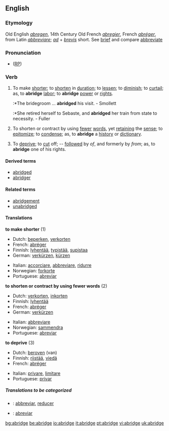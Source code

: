 ==English==

===Etymology===
Old English ''[[abregen]]'', 14th Century Old French ''[[abregier]]'', French ''[[abréger]]'', from Latin ''[[abbreviare]]''; ''[[ad]]'' + ''[[brevis]]'' short. See [[brief]] and compare [[abbreviate]]

===Pronunciation===
* ([[RP]]) {{IPA|/əˈbrɪdʒ/}}

===Verb===
{{en-verb|abridg|ing}}

# {{transitive}} To make [[shorter]]; to [[shorten]] in [[duration]]; to [[lessen]]; to [[diminish]]; to [[curtail]]; as, to '''abridge''' [[labor]]; to '''abridge''' [[power]] or [[right]]s.
#:*The bridegroom ... '''abridged''' his visit. - Smollett
#:*She retired herself to Sebaste, and '''abridged''' her train from state to necessity. - Fuller
# {{transitive}} To shorten or contract by using [[fewer]] [[word]]s, yet [[retaining]] the [[sense]]; to [[epitomize]]; to [[condense]]; as, to '''abridge''' a [[history]] or [[dictionary]].
# {{transitive}} To [[deprive]]; to [[cut]] off; -- [[follow]]ed by ''of'', and formerly by ''from''; as, to '''abridge''' one of his rights.

====Derived terms====
* [[abridged]]
* [[abridger]]

====Related terms====
* [[abridgement]]
* [[unabridged]]

====Translations====
'''to make shorter''' (1)
{{top}}
*Dutch: [[beperken]], [[verkorten]]
*French: [[abréger]]
*Finnish: [[lyhentää]], [[typistää]], [[supistaa]]
*German: [[verkürzen]], [[kürzen]]
{{mid}}
*Italian: [[accorciare]], [[abbreviare]], [[ridurre]]
*Norwegian: [[forkorte]]
*Portuguese: [[abreviar]]
{{bottom}}

'''to shorten or contract by using fewer words''' (2)
{{top}}
*Dutch: [[verkorten]], [[inkorten]]
*Finnish: [[lyhentää]]
*French: [[abréger]]
*German: [[verkürzen]]
{{mid}}
*Italian: [[abbreviare]]
*Norwegian: [[sammendra]]
*Portuguese: [[abreviar]]
{{bottom}}

'''to deprive''' (3)
{{top}}
*Dutch: [[beroven]] (van)
*Finnish: [[riistää]], [[viedä]]
*French: [[abréger]]
{{mid}}
*Italian: [[privare]], [[limitare]]
*Portuguese: [[privar]]
{{bottom}}

=====Translations to be categorized=====
{{checktrans}}
*{{ttbc|Interlingua}}: [[abbreviar]], [[reducer]]
*{{ttbc|Spanish}}: [[abreviar]]

[[bg:abridge]]
[[be:abridge]]
[[io:abridge]]
[[it:abridge]]
[[pt:abridge]]
[[vi:abridge]]
[[uk:abridge]]
